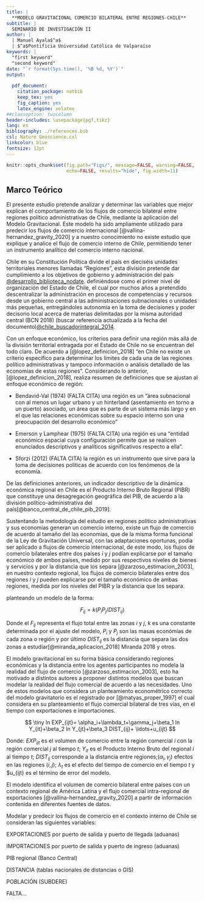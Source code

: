 ```yaml
---
title: |
  **MODELO GRAVITACIONAL COMERCIO BILATERAL ENTRE REGIONES-CHILE**
subtitle: |
  SEMINARIO DE INVESTIGACIÓN II
author: |
  | Manuel Ayala$^a$
  | $^a$Pontificia Universidad Católica de Valparaíso   
keywords: |
  "first keyword"
  "second keyword"
date: "`r format(Sys.time(), '%B %d, %Y')`"
output: 
  
  pdf_document: 
    citation_package: natbib
    keep_tex: yes
    fig_caption: yes
    latex_engine: xelatex
##classoption: twocolumn
header-includes: \usepackage{pgf,tikz}
lang: es
bibliography: ./references.bib
csl: Nature Geoscience.csl
linkcolor: blue
fontsize: 12pt
---
```



```r
knitr::opts_chunk$set(fig.path="Figs/", message=FALSE, warning=FALSE,
                      echo=FALSE, results="hide", fig.width=11)
```

## Marco Teórico

El presente estudio pretende analizar y determinar las variables que mejor explican el comportamiento de los flujos de comercio bilateral entre regiones político administrativas de Chile, mediante la aplicación del Modelo Gravitacional. Este modelo ha sido ampliamente utilizado para predecir los flujos de comercio internacional [@vallina-hernandez_gravity_2020] y a nuestro conocimiento no existe estudio que explique y analice el flujo de comercio interno de Chile, permitiendo tener un instrumento analítico del comercio interno nacional.

Chile en su Constitución Política divide el país en dieciséis unidades territoriales menores llamadas "Regiones", esta división pretende dar cumplimiento a los objetivos de gobierno y administración del país [@desarrollo_biblioteca_nodate](MEJORAR CITA). definiéndose como el primer nivel de organización del Estado de Chile, el cual por muchos años a pretendido descentralizar la administración en procesos de competencias y recursos desde un gobierno central a las administraciones subnacionales o unidades más pequeñas, entregándoles autonomía en la toma de decisiones y poder decisorio local acerca de materias delimitadas por la misma autoridad central (BCN 2018) (buscar referencia actualizada a la fecha del documento)[@chile_buscadorintegral_2014](MEJORAR CITA).

Con un enfoque económico, los criterios para definir una región más allá de la división territorial entragada por el Estado de Chile no se encuentran del todo claro. De acuerdo a [@lopez_definicion_2018] "en Chile no existe un criterio específico para determinar los límites de cada una de las regiones político administrativas y tampoco información o análisis detallado de las economías de estas regiones". Considerando lo anterior, [@lopez_definicion_2018], realiza resumen de definiciones que se ajustan al enfoque económico de región:

- Bendavid-Val (1974) (FALTA CITA) una región es un “área subnacional con al menos un lugar urbano y un hinterland (asentamiento en torno a un puerto) asociado, un área que es parte de un sistema más largo y en el que las relaciones económicas sobre su espacio interno son una preocupación del desarrollo económico”

- Emerson y Lamphear (1975) (FALTA CITA) una región es una “entidad económico espacial cuya configuración permite que se realicen enunciados descriptivos y analíticos significativos respecto a ella”. 

- Sforzi (2012) (FALTA CITA) la región es un instrumento que sirve para la toma de decisiones políticas de acuerdo con los fenómenos de la economía.

De las definiciones anteriores, un indicador descriptivo de la dinámica económica regional en Chile es el Producto Interno Bruto Regional (PIBR) que constituye una desagregación geográfica del PIB, de acuerdo a la división político-administrativa del país[@banco_central_de_chile_pib_2019].

Sustentando la metodología del estudio en regiones politico administrativas y sus economías generan un comercio interno, existe un flujo de comercio de acuerdo al tamaño del las economías, que de la misma forma funcional de la Ley de Gravitación Universal, con las adaptaciones oportunas, podia ser aplicado a flujos de comercio internacional, de este modo, los flujos de comercio bilaterales entre dos países $i$ y $j$ podían explicarse por el tamaño económico de ambos países, medido por sus respectivos niveles de bienes y servicios y por la distancia que los separa [@zarzoso_estimacion_2003], en nuestro contexto regional, los flujos de comercio bilaterales entre dos regiones $i$ y $j$ pueden explicarse por el tamaño económico de ambas regiones, medida por los niveles del PIBR y la distancia que los separa.  

planteando un modelo de la forma:

$$
F_{ij} = k (P_i P_j/DIST_{ij})
$$

Donde el $F_{ij}$ representa el flujo total entre las zonas $i$ y $j$, $k$ es una constante determinada por el ajuste del modelo, $P_i$ y $P_j$ son las masas económias de cada zona o región y por último $DIST_{ij}$ es la distancia que separa las dos zonas a estudiar[@miranda_aplicacion_2018] Miranda 2018 y otros.

El modelo gravitacional en su forma básica considerando regiones económicas y la distancia entre los agentes participantes no modela la realidad del flujo de comercio [@zarzoso_estimacion_2003], esto ha motivado a distintos autores a proponer distíntos modelos que buscan modelar la realidad del flujo comercial de acuerdo a las necesidades. Uno de estos modelos que considera un planteamiento econométrico correcto del modelo gravitatorio es el registrado por [@matyas_proper_1997] el cual considera en su planteamiento el flujo comercial bilateral de tres vías, en el tiempo con exportaciones e importaciones.

$$ 
\tiny ln EXP_{ijt}= \alpha_i+\lambda_t+\gamma_j+\beta_1 ln Y_{it}+\beta_2 ln Y_{jt}+\beta_3 DIST_{ij}+ \ldots+u_{ijt}
$$

Donde: $EXP_{ijt}$ es el volumen de comercio entre la región comercial $i$ con la región comercial $j$ al tiempo $t$; $Y_{it}$ es el Producto Interno Bruto del regional $i$ al tiempo $t$; $DIST_{ij}$ corresponde a la distancia entre regiones;$(\alpha_i,\gamma_j)$ efectos en las regiones $(i,j)$; $\lambda_t$ es el efecto del tiempo de comercio en el tiempo $t$ y $u_{ijt} es el término de error del modelo.

El modelo identifica el volumen de comercio bilateral entre países con un contexto regional de América Latina y el flujo comercial intra-regional de exportaciones [@vallina-hernandez_gravity_2020] a partir de información contenida en diferentes fuentes de datos.

Modelar y predecir los flujos de comercio en el contexto interno de Chile se consideran las siguientes variables:


EXPORTACIONES por puerto de salida y puerto de llegada (aduanas)

IMPORTACIONES por puerto de salida y puerto de ingreso (aduanas)

PIB regional (Banco Central)

DISTANCIA (tablas nacionales de distancias o GIS)

POBLACIÓN (SUBDERE)

FALTA...




